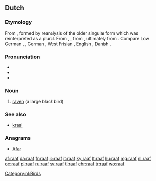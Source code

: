 {{also|Raaf|RAAF}}
==Dutch==

===Etymology===
From {{inh|nl|dum|rāve}}, formed by reanalysis of the older singular form {{m|dum|rāven}} which was reinterpreted as a plural. From {{etyl|odt|nl}} {{m|odt|ravo}}, {{m|odt|*ravan}}, from {{etyl|gem-pro|nl}} {{m|gem-pro|*hrabnaz}}, ultimately from {{etyl|ine-pro|nl}} {{m|ine-pro|*ḱorh₂-}}. Compare Low German {{term|Raav|lang=nds}}, {{term|Roov|lang=nds}}, German {{term|Rabe|lang=de}}, West Frisian {{term|raven|lang=fy}}, English {{term|raven|lang=en}}, Danish {{term|ravn|lang=da}}.

===Pronunciation===
* {{audio|Nl-raaf.ogg|audio|lang=nl}}
* {{IPA|/raːf/|lang=nl}}
* {{rhymes|aːf|lang=nl}}

===Noun===
{{nl-noun|f|-ven|raafje}}

# [[raven]] (a large black bird)

===See also===
* [[kraai]] {{g|m}}

===Anagrams===
* [[Afar#Dutch|Afar]]

[[Category:nl:Birds]]

[[af:raaf]]
[[da:raaf]]
[[fr:raaf]]
[[io:raaf]]
[[it:raaf]]
[[ky:raaf]]
[[lt:raaf]]
[[hu:raaf]]
[[mg:raaf]]
[[nl:raaf]]
[[oc:raaf]]
[[pl:raaf]]
[[ru:raaf]]
[[sv:raaf]]
[[tl:raaf]]
[[chr:raaf]]
[[tr:raaf]]
[[wo:raaf]]